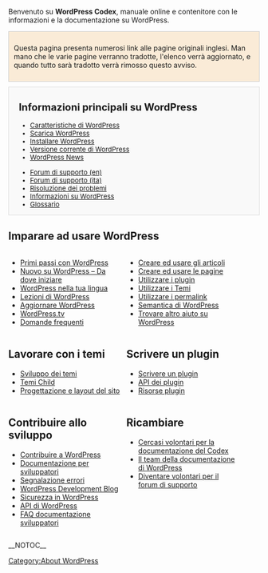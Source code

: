 Benvenuto su <strong>WordPress Codex</strong>, manuale online e contenitore con le informazioni e la documentazione su WordPress.
<!-- PORTAL LIST -->

<!-- rimuovere questo DIV solo quando tutte le pagine collegate saranno tradotte -->
<div style="border:#CCCCCC 1px solid; padding:10px; margin-bottom:10px; background:#FAEBD7;">
Questa pagina presenta numerosi link alle pagine originali inglesi. Man mano che le varie pagine verranno tradotte, l'elenco verrà aggiornato, e quando tutto sarà tradotto verrà rimosso questo avviso.</div>

<div style="background:#f9f9f9;border:1px solid #ddd;font-size:95%;padding-left:1.5em;">
== Informazioni principali su WordPress ==
<ul style="float:left; width:200px;list-style:none;margin-bottom:10px;">
<li>[[WordPress Features|Caratteristiche di WordPress]]</li>
<li>[https://it.wordpress.org/txt-download/ Scarica WordPress]</li>
<li>[[it:Installare WordPress|Installare WordPress]]</li>
<li>[[Version {{CurrentVersion}}|Versione corrente di WordPress ]]</li>
<li>[http://wordpress.org/news/ WordPress News]</li>
</ul>

<ul style="float:left; width:200px;list-style:none;margin-bottom:10px;">
<li>[http://wordpress.org/support/ Forum di supporto (en)]</li>
<li>[https://it.wordpress.org/forums/ Forum di supporto (ita)]</li>
<li>[[Troubleshooting|Risoluzione dei problemi]]</li>
<li>[[About WordPress|Informazioni su WordPress]]</li>
<li>[[it:Glossario|Glossario]]</li>
</ul><span style="display:block;clear:left;"></span>
</div>

== Imparare ad usare WordPress ==
<div>
<div style="width:45%;float:left;padding-right:10px;">
* [[Getting Started with WordPress|Primi passi con WordPress]]
* [[it:Nuovo su WordPress - Da dove iniziare|Nuovo su WordPress – Da dove iniziare]]
* [[WordPress in Your Language|WordPress nella tua lingua]]
* [[WordPress Lessons|Lezioni di WordPress]]
* [[it:Aggiornare_WordPress|Aggiornare WordPress]]
* [http://wordpress.tv/ WordPress.tv]
* [[FAQ|Domande frequenti]]

</div><div style="width:45%;float:left">
* [[Posts|Creare ed usare gli articoli]]
* [[it:Pagine|Creare ed usare le pagine]]
* [[it:Plugin|Utilizzare i plugin]]
* [[it:Utilizzare i Temi|Utilizzare i Temi]]
* [[Using Permalinks|Utilizzare i permalink]]
* [[WordPress Semantics|Semantica di WordPress]]
* [[Getting_More_Help|Trovare altro aiuto su WordPress]]
</div>
<div style="clear:both;"></div>
</div>
<div>
<div style="width:45%;float:left;padding-right:10px;">

== Lavorare con i temi ==
* [[Theme Development|Sviluppo dei temi]]
* [[it:Temi Child|Temi Child]]
* [[Blog Design and Layout|Progettazione e layout del sito]]

</div><div style="width:45%;float:left">
== Scrivere un plugin ==
* [[Writing a Plugin|Scrivere un plugin]]
* [[Plugin API|API dei plugin]]
* [[Plugin Resources|Risorse plugin]]
</div>
<div style="clear:both;"></div>
</div>

<div>
<div style="width:45%;float:left;padding-right:10px;">
== Contribuire allo sviluppo ==
* [[Contributing to WordPress|Contribuire a WordPress]]
* [[it:Documentazione per sviluppatori|Documentazione per sviluppatori]]
* [[Reporting Bugs|Segnalazione errori]]
* [http://wpdevel.wordpress.com/ WordPress Development Blog]
* [[Hardening_WordPress|Sicurezza in WordPress]]
* [[WordPress_API%27s|API di WordPress]]
* [[FAQ Developer Documentation|FAQ documentazione sviluppatori]]

</div><div style="width:45%;float:left">
== Ricambiare ==
* [[it:Codex:Contribuire|Cercasi volontari per la documentazione del Codex]]
* [[Documentation team|Il team della documentazione di WordPress]]
* [[Support_Forum_Volunteers|Diventare volontari per il forum di supporto]]
</div>
<div style="clear:both;"></div>
</div>

{{Browsebar}}
{{Languages|
{{en}}
{{ar}}
{{bg}}
{{bs}}
{{cs}}
{{de}}
{{es}}
{{fi}}
{{fr}}
{{he}}
{{hr}}
{{hu}}
{{id}}
{{it}}
{{ja/top}}
{{ka}}
{{km}}
{{ko}}
{{lo}}
{{mk}}
{{mya}}
{{nl}}
{{pl}}
{{pt}}
{{pt-br}} 
{{ru}}
{{ro}}
{{sk}}
{{sl}}
{{sq}}
{{sv}}
{{th}}
{{tr}}
{{uk}}
{{vi}}
{{zh-cn}}
{{zh-tw}}
}}
__NOTOC__
[[Category:About WordPress]]